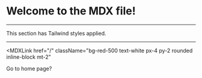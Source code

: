 
# Welcome to the MDX file!

---

<div className="p-6 bg-blue-100 rounded-lg text-black my-">
  This section has Tailwind styles applied.
</div>

---

<MDXLink
  href="/"
  className="bg-red-500 text-white px-4 py-2 rounded inline-block mt-2"
>
  Go to home page?
</MDXLink>
